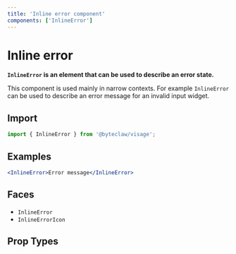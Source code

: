 ```yaml
---
title: 'Inline error component'
components: ['InlineError']
---
```


# Inline error

**`InlineError` is an element that can be used to describe an error state.**

This component is used mainly in narrow contexts. For example `InlineError` can be used to describe an error message for an invalid input widget.

## Import

```js transpile=false
import { InlineError } from '@byteclaw/visage';
```

## Examples

```jsx live
<InlineError>Error message</InlineError>
```

## Faces

- `InlineError`
- `InlineErrorIcon`

## Prop Types

<PropTypes component="InlineError" />
